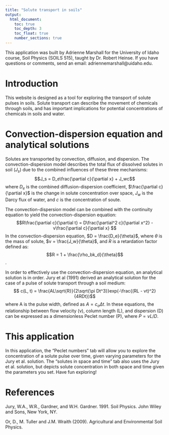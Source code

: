 ```yaml
---
title: "Solute transport in soils"
output:
  html_document:
    toc: true
    toc_depth: 3
    toc_float: true
    number_sections: true
---
```


This application was built by Adrienne Marshall for the University of Idaho course, Soil Physics (SOILS 515), taught by Dr. Robert Heinse. If you have questions or comments, send an email: adriennemarshall@uidaho.edu. 

# Introduction 
This website is designed as a tool for exploring the transport of solute pulses in soils. Solute transport can describe the movement of chemicals through soils, and has important implications for potential concentrations of chemicals in soils and water. 

# Convection-dispersion equation and analytical solutions
Solutes are transported by convection, diffusion, and dispersion. The convection-dispersion model describes the total flux of dissolved solutes in soil ($J_s$) due to the combined influences of these three mechanisms:
$$J_s = D_e\frac{\partial c}{\partial x} + J_wc$$
where $D_e$ is the combined diffusion-dispersion coefficient, $\frac{\partial c}{\partial x}$ is the change in solute concentration over space, $J_w$ is the Darcy flux of water, and $c$ is the concentration of soute. 

The convection-dispersion model can be combined with the continuity equation to yield the convection-dispersion equation:
$$R\frac{\partial c}{\partial t} = D\frac{\partial^2 c}{\partial x^2} - v\frac{\partial c}{\partial x} $$
In the convection-dispersion equation, $D = \frac{D_e}{\theta}$, where $\theta$ is the mass of solute, $v = \frac{J_w}{\theta}$, and $R$ is a retardation factor defined as: $$R = 1 + \frac{\rho_bk_d}{\theta}$$.

In order to effectively use the convection-dispersion equation, an analytical solution is in order. Jury et al (1991) derived an analytical solution for the case of a pulse of solute transport through a soil medium: $$ c(L, t) = \frac{AL\sqrt{R}}{2\sqrt{\pi Dt^3}}exp(-\frac{(RL - vt)^2}{4RDt})$$ where A is the pulse width, defined as $A = c_o\Delta t$. In these equations, the relationship between flow velocity (v), column length (L), and dispersion (D) can be expressed as a dimensionless Peclet number (P), where $P=vL/D$.

# This application

In this application, the "Peclet numbers" tab will allow you to explore the concentration of a solute pulse over time, given varying parameters for the Jury et al. solution. The "solutes in space and time" tab also uses the Jury et al. solution, but depicts solute concentration in both space and time given the parameters you set. Have fun exploring! 




# References
Jury, W.A., W.R., Gardner, and W.H. Gardner. 1991. Soil Physics. John Wiley and Sons, New York, NY.

Or, D., M. Tuller and J.M. Wraith (2009). Agricultural and Environmental Soil Physics. 
